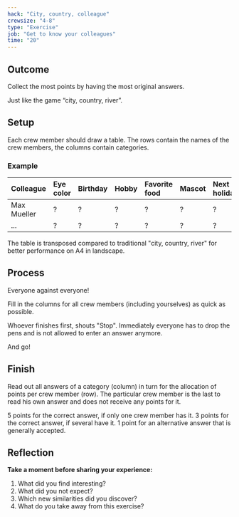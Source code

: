 ```yaml
---
hack: "City, country, colleague"
crewsize: "4-8"
type: "Exercise"
job: "Get to know your colleagues"
time: "20"
---
```


## Outcome

Collect the most points by having the most original answers.

Just like the game “city, country, river”.

## Setup

Each crew member should draw a table. The rows contain the names of the crew members, the columns contain categories.

### Example

| Colleague   | Eye color | Birthday | Hobby | Favorite food | Mascot | Next holiday | Tick | Wish |
| :---------- | :-------- | :------- | :---- | :------------ | :----- | :----------- | :--- | :--- |
| Max Mueller | ?         | ?        | ?     | ?             | ?      | ?            | ?    | ?    |
| ...         | ?         | ?        | ?     | ?             | ?      | ?            | ?    | ?    |

The table is transposed compared to traditional "city, country, river" for better performance on A4 in landscape.

## Process

Everyone against everyone!

Fill in the columns for all crew members (including yourselves) as quick as possible.

Whoever finishes first, shouts "Stop". Immediately everyone has to drop the pens and is not allowed to enter an answer anymore.

And go!

## Finish

Read out all answers of a category (column) in turn for the allocation of points per crew member (row). The particular crew member is the last to read his own answer and does not receive any points for it.

5 points for the correct answer, if only one crew member has it.
3 points for the correct answer, if several have it.
1 point for an alternative answer that is generally accepted.

## Reflection

**Take a moment before sharing your experience:**

1. What did you find interesting?
2. What did you not expect?
3. Which new similarities did you discover?
4. What do you take away from this exercise?
